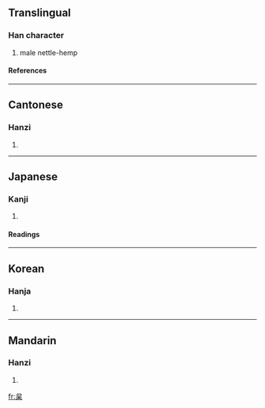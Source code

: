 ==Translingual==
===Han character===
{{Han char|rn=75|rad=木|as=05|sn=9|four=2390<sub>4</sub>|canj=戈口木 (IRD)}}
# male nettle-hemp
====References====
{{Han ref|kx=0517.060|dkj=14582|dj=0905.030|hdz=21191.070|uh=67B2|ud=26546|bh=CF56|bd=53078}}

----
==Cantonese==
===Hanzi===
{{yue-hanzi|jyut=|y=saai2, sai2}}
# {{defn|Cantonese}}

----
==Japanese==
===Kanji===
{{ja-kanji|grade=|rs=木05}}
# {{defn|Japanese}} 
====Readings====
{{ja-readings|on=[[し]] (shi)|kun=[[からむし]] (karamushi)}}

----
==Korean==
===Hanja===
{{ko-hanja|hangeul=시|eumhun=|rv=si|mr=si|y=si}}
# {{defn|Korean}}

----
==Mandarin==
===Hanzi===
{{cmn-hanzi|pin=[[xǐ]] ([[xi3]]), [[zhí]] ([[zhi2]]), [[zhǐ]] ([[zhi3]])|wg=hsi<sup>3</sup>, chih<sup>2</sup>, chih<sup>3</sup>}}
# {{defn|Mandarin}}

[[fr:枲]]